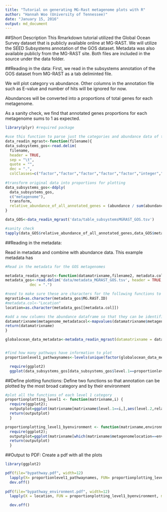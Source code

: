 ```yaml
---
title: "Tutorial on generating MG-Rast metagenome plots with R"
author: "Hannah Woo (University of Tennessee)"
date: "January 15, 2016"
output: md_document
---
```

##Short Description
This Rmarkdown tutorial utilized the Global Ocean Survey dataset that is publicly available online at MG-RAST.  We will utilize the SEED Subsystems annotation of the GOS dataset. Metadata was also available publicly from the MG-RAST site.  Both files are included in the source under the data folder.

##Reading in the data:
First, we read in the subsystems annotation of the GOS dataset from MG-RAST as a tab deliminted file.

We will plot category vs abundance. Other columns in the annotation file such as E-value and number of hits will be ignored for now.

Abundances will be converted into a proportions of total genes for each metagenome.

As a sanity check, we find that annotated genes proportions for each metagenome sums to 1 as expected.

```r
library(plyr) #required package

#use this function to parse just the categories and abundance data of the Global Ocean Survey data.
data_readin_mgrast<-function(filename){
data_subsystems_gos<-read.delim(
  filename, 
  header = TRUE, 
  sep = "\t", 
  quote = "", 
  dec = ".", 
  colClasses=c("factor","factor","factor","factor","factor","integer","NULL","NULL","NULL","NULL","NULL"))
  
#transform original data into proportions for plotting
data_subsystems_gos<-ddply(
  data_subsystems_gos, 
  c("metagenome"), 
  transform, 
  relative_abundance_of_all_annotated_genes = (abundance / sum(abundance)))
}

data_GOS<-data_readin_mgrast('data/table_subsystemsMGRAST_GOS.tsv')

#sanity check
tapply(data_GOS$relative_abundance_of_all_annotated_genes,data_GOS$metagenome, sum)
```
##Reading in the metadata:

Read in metadata and combine with abundance data.  This example metadata has 
```r
#Read in the metadata for the GOS metagenomes

metadata_readin_mgrast<-function(datamatrixname,filename2, metadata.col){
metadata_gos<-read.delim('data/metadata_MGRAST_GOS.tsv', header = TRUE, sep = "\t", quote = "",
           dec = ".")

#need to make sure these are characters for the following functions to work properly
mgrastid=as.character(metadata_gos$MG.RAST.ID)
#metadata.col<-"Location"
location=as.character(metadata_gos[[metadata.col]])

#add a new columns the abundance dataframe so that they can be identified by location 
datamatrixname$metagenome_metadatacol<-mapvalues(datamatrixname$metagenome, from =mgrastid, to = location)   
return(datamatrixname)
}

globalocean_data_metadata<-metadata_readin_mgrast(datamatrixname = data_GOS, filename2 = 'data/metadata_MGRAST_GOS.tsv', metadata.col = "Location")


#find how many pathways have information to plot
proportionlevel1_pathwaynames<-levels(unique(factor(globalocean_data_metadata$level.1))) 

```


```r
  require(ggplot2)
  ggplot(data_subsystems_gos[data_subsystems_gos$level.1==proportionlevel1_pathwaynames[1],],aes(level.2,relative_abundance_of_all_annotated_genes)) + geom_point(colour="black") + theme(axis.text.x=element_text(angle=-90, size=8, colour="black")) + coord_flip() + ggtitle(paste(proportionlevel1_pathwaynames[1],"level.1"))
```
##Define plotting functions:
Define two functions so that annotation can be plotted by the most broad category and by their environment
```r
#plot all the functions of each level 1 category
proportionplotting_level1 <- function(matrixname,i) {
  require(ggplot2); 
  outputplot=ggplot(matrixname[matrixname$level.1==i,],aes(level.2,relative_abundance_of_all_annotated_genes)) + geom_point(colour="black") + theme(axis.text.x=element_text(angle=-90, size=8, colour="black")) + coord_flip() + ggtitle(paste(i,"level.1")); 
  return(outputplot)
  }

proportionplotting_level1_byenvironment <- function(matrixname,environment) {
  require(ggplot2); 
  outputplot=ggplot(matrixname[which(matrixname$metagenomelocation==environment),],aes(level.1,relative_abundance_of_all_annotated_genes), fill=metagenometype) + geom_bar(stat="identity", position="dodge", aes(fill=metagenomelocation), colour="black") + theme(axis.text.x=element_text(angle=-90, size=8, colour="black"),legend.position ="top") + scale_fill_manual(values=c("#FFFFFF","#a9a9a9")) + coord_flip() + ggtitle(paste(environment,"level.1")); 
  return(outputplot)
  }
```
##Output to PDF:
Create a pdf with all the plots
```r
library(ggplot2)

pdf(file="bypathway.pdf", width=12) 
  lapply(X= proportionlevel1_pathwaynames, FUN= proportionplotting_level1, matrixname=data_subsystems_gos)
  dev.off()
  
pdf(file="bypathway_environment.pdf", width=12) 
  lapply(X = location, FUN = proportionplotting_level1_byenvironment, matrixname=data_subsystems_gos)

  dev.off()
```
